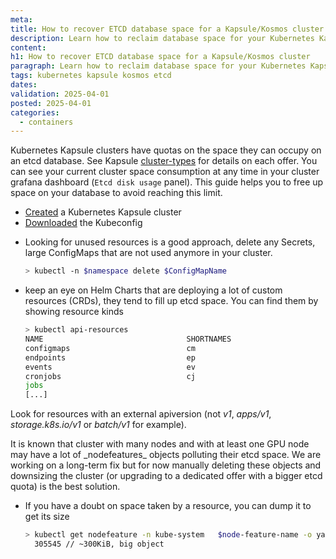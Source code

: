 ```yaml
---
meta:
title: How to recover ETCD database space for a Kapsule/Kosmos cluster
description: Learn how to reclaim database space for your Kubernetes Kapsule and Kosmos clusters to stay below your quota.
content:
h1: How to recover ETCD database space for a Kapsule/Kosmos cluster
paragraph: Learn how to reclaim database space for your Kubernetes Kapsule and Kosmos clusters to stay below your quota.
tags: kubernetes kapsule kosmos etcd
dates:
validation: 2025-04-01
posted: 2025-04-01
categories:
  - containers
---
```


Kubernetes Kapsule clusters have quotas on the space they can occupy on an etcd database. See Kapsule [cluster-types](https://api.scaleway.com/k8s/v1/regions/fr-par/cluster-types) for details on each offer.
You can see your current cluster space consumption at any time in your cluster grafana dashboard (`Etcd disk usage` panel).
This guide helps you to free up space on your database to avoid reaching this limit.

<Macro id="requirements" />

- [Created](/kubernetes/how-to/create-cluster/) a Kubernetes Kapsule cluster
- [Downloaded](/kubernetes/how-to/connect-cluster-kubectl/) the Kubeconfig

* Looking for unused resources is a good approach, delete any Secrets, large ConfigMaps that are not used anymore in your cluster.

  ```sh
  > kubectl -n $namespace delete $ConfigMapName
  ```

* keep an eye on Helm Charts that are deploying a lot of custom resources (CRDs), they tend to fill up etcd space. You can find them by showing resource kinds

  ```sh
  > kubectl api-resources
  NAME                                SHORTNAMES                          APIVERSION                           NAMESPACED   KIND
  configmaps                          cm                                  v1                                   true         ConfigMap
  endpoints                           ep                                  v1                                   true         Endpoints
  events                              ev                                  v1                                   true         Event
  cronjobs                            cj                                  batch/v1                             true         CronJob
  jobs                                                                    batch/v1                             true         Job
  [...]
  ```
Look for resources with an external apiversion (not _v1_, _apps/v1_, _storage.k8s.io/v1_ or _batch/v1_ for example).

<Message type="note">
    It is known that cluster with many nodes and with at least one GPU node may have a lot of _nodefeatures_ objects polluting their etcd space. We are working on a long-term fix but for now manually deleting these objects and downsizing the cluster (or upgrading to a dedicated offer with a bigger etcd quota) is the best solution.
</Message>

* If you have a doubt on space taken by a resource, you can dump it to get its size

  ```sh
  > kubectl get nodefeature -n kube-system   $node-feature-name -o yaml | wc -c
    305545 // ~300KiB, big object
  ```